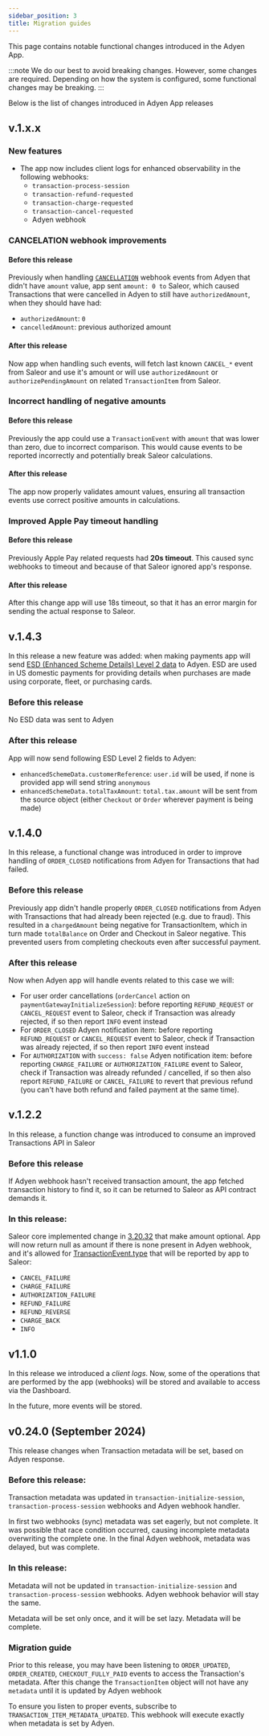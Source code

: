 ```yaml
---
sidebar_position: 3
title: Migration guides
---
```


This page contains notable functional changes introduced in the Adyen App.

:::note
We do our best to avoid breaking changes. However, some changes are required. Depending on how the system is configured,
some functional changes may be breaking.
:::

Below is the list of changes introduced in Adyen App releases

## v.1.x.x

### New features

- The app now includes client logs for enhanced observability in the following webhooks:
  - `transaction-process-session`
  - `transaction-refund-requested`
  - `transaction-charge-requested`
  - `transaction-cancel-requested`
  - Adyen webhook

### CANCELATION webhook improvements

#### Before this release

Previously when handling [`CANCELLATION`](https://docs.adyen.com/api-explorer/Webhooks/1/post/CANCELLATION) webhook events from Adyen that didn't have `amount` value,
app sent `amount: 0 to` Saleor, which caused Transactions that were cancelled in Adyen to still have `authorizedAmount`, when they should have had:

- `authorizedAmount`: `0`
- `cancelledAmount`: previous authorized amount

#### After this release

Now app when handling such events, will fetch last known `CANCEL_*` event from Saleor and use it's amount or will use `authorizedAmount` or `authorizePendingAmount` on related `TransactionItem` from Saleor.

### Incorrect handling of negative amounts

#### Before this release

Previously the app could use a `TransactionEvent` with `amount` that was lower than zero, due to incorrect comparison.
This would cause events to be reported incorrectly and potentially break Saleor calculations.

#### After this release

The app now properly validates amount values, ensuring all transaction events use correct positive amounts in calculations.

### Improved Apple Pay timeout handling

#### Before this release

Previously Apple Pay related requests had **20s timeout**. This caused sync webhooks to timeout and because of that Saleor ignored app's response.

#### After this release

After this change app will use 18s timeout, so that it has an error margin for sending the actual response to Saleor.

## v.1.4.3

In this release a new feature was added: when making payments app will send [ESD (Enhanced Scheme Details) Level 2 data](https://docs.adyen.com/payment-methods/cards/enhanced-scheme-data/l2-l3/#include-level-2-3-esd-in-your-request) to Adyen.
ESD are used in US domestic payments for providing details when purchases are made using corporate, fleet, or purchasing cards.

### Before this release

No ESD data was sent to Adyen

### After this release

App will now send following ESD Level 2 fields to Adyen:

- `enhancedSchemeData.customerReference`: `user.id` will be used, if none is provided app will send string `anonymous`
- `enhancedSchemeData.totalTaxAmount`: `total.tax.amount` will be sent from the source object (either `Checkout` or `Order` wherever payment is being made)

## v.1.4.0

In this release, a functional change was introduced in order to improve handling of `ORDER_CLOSED` notifications from Adyen for Transactions that had failed.

### Before this release

Previously app didn't handle properly `ORDER_CLOSED` notifications from Adyen with Transactions that had already been rejected (e.g. due to fraud).
This resulted in a `chargedAmount` being negative for TransactionItem, which in turn made `totalBalance` on Order and Checkout in Saleor negative.
This prevented users from completing checkouts even after successful payment.

### After this release

Now when Adyen app will handle events related to this case we will:

- For user order cancellations (`orderCancel` action on `paymentGatewayInitializeSession`): before reporting `REFUND_REQUEST` or `CANCEL_REQUEST` event to Saleor, check if Transaction was already rejected, if so then report `INFO` event instead
- For `ORDER_CLOSED` Adyen notification item: before reporting `REFUND_REQUEST` or `CANCEL_REQUEST` event to Saleor, check if Transaction was already rejected, if so then report `INFO` event instead
- For `AUTHORIZATION` with `success: false` Adyen notification item: before reporting `CHARGE_FAILURE` or `AUTHORIZATION_FAILURE` event to Saleor, check if Transaction was already refunded / cancelled, if so then also report `REFUND_FAILURE` or `CANCEL_FAILURE` to revert that previous refund (you can't have both refund and failed payment at the same time).

## v.1.2.2

In this release, a function change was introduced to consume an improved Transactions API in Saleor

### Before this release

If Adyen webhook hasn't received transaction amount, the app fetched transaction history to find it, so it can be returned to Saleor as API contract demands it.

### In this release:

Saleor core implemented change in [3.20.32](https://github.com/saleor/saleor/releases/tag/3.20.32) that make amount optional.
App will now return null as amount if there is none present in Adyen webhook, and it's allowed for [TransactionEvent.type](https://docs.saleor.io/api-reference/payments/enums/transaction-event-type-enum) that will be reported by app to Saleor:

- `CANCEL_FAILURE`
- `CHARGE_FAILURE`
- `AUTHORIZATION_FAILURE`
- `REFUND_FAILURE`
- `REFUND_REVERSE`
- `CHARGE_BACK`
- `INFO`

## v1.1.0

In this release we introduced a *client logs*. Now, some of the operations that are performed by the app (webhooks) will be stored and available to access via the Dashboard.

In the future, more events will be stored.


## v0.24.0 (September 2024)

This release changes when Transaction metadata will be set, based on Adyen response.

### Before this release:

Transaction metadata was updated in `transaction-initialize-session`, `transaction-process-session` webhooks and Adyen webhook handler.

In first two webhooks (sync) metadata was set eagerly, but not complete. It was possible that race condition occurred, causing incomplete metadata overwriting the complete one.
In the final Adyen webhook, metadata was delayed, but was complete.

### In this release:

Metadata will not be updated in `transaction-initialize-session` and `transaction-process-session` webhooks. Adyen webhook behavior will stay the same.

Metadata will be set only once, and it will be set lazy. Metadata will be complete.

### Migration guide

Prior to this release, you may have been listening to `ORDER_UPDATED`, `ORDER_CREATED`, `CHECKOUT_FULLY_PAID` events to access the Transaction's metadata. After this change the `TransactionItem` object will not have any `metadata` until it is updated by Adyen webhook

To ensure you listen to proper events, subscribe to `TRANSACTION_ITEM_METADATA_UPDATED`. This webhook will execute exactly when metadata is set by Adyen.
